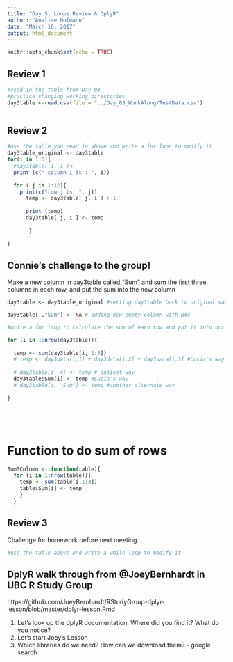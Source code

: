 ```yaml
---
title: "Day 5, Loops Review & DplyR"
author: "Analise Hofmann"
date: "March 16, 2017"
output: html_document
---
```


```r
knitr::opts_chunk$set(echo = TRUE)
```

## Review 1

```r
#read in the table from Day 03
#practice changing working directories
day3table <-read.csv(file = "../Day_03_WorkAlong/TestData.csv")



```


## Review 2

```r
#use the table you read in above and write a for loop to modify it
day3table_original <- day3table
for(i in 1:3){ 
  #day3table[ 1, i ]<- 
  print (c(" column i is : ", i))  
  
  for ( j in 1:12){ 
    print(c("row j is: ", j))
      temp <- day3table[ j, i ] + 1 
     
      print (temp)
      day3table[ j, i ] <- temp
      
       }
  
}
```

## Connie's challenge to the group! 
Make a new column in day3table called "Sum" and sum the first three columns in each row, and put the sum into the new column
```r
day3table <- day3table_original #setting day3table back to original values

day3table[ ,"Sum"] <- NA # adding new empty column with NAs

#write a for loop to calculate the sum of each row and put it into our new column

for (i in 1:nrow(day3table)){
  
  temp <- sum(day3table[i, 1:3])
  # temp <- day3data[i,1] + day3data[i,2] + day3data[i,3] #Lucia's way
  
  # day3table[i, 4] <- temp # easiest way 
  day3table$Sum[i] <- temp #Lucia's way
  # day3table[i, "Sum"] <- temp #another alternate way
  
}






```
# Function to do sum of rows
```r
Sum3Column <- function(table){
  for (i in 1:nrow(table)){
    temp <- sum(table[i,1:3])
    table$Sum[i] <- temp
    }
  }

```

## Review 3
Challenge for homework before next meeting.
```r
#use the table above and write a while loop to modify it


```


## DplyR walk through from @JoeyBernhardt in UBC R Study Group
https://github.com/JoeyBernhardt/RStudyGroup-dplyr-lesson/blob/master/dplyr-lesson.Rmd

1. Let's look up the dplyR documentation. Where did you find it? What do you notice?
2. Let's start Joey's Lesson
3. Which libraries do we need? How can we download them? - google search

```r





```
